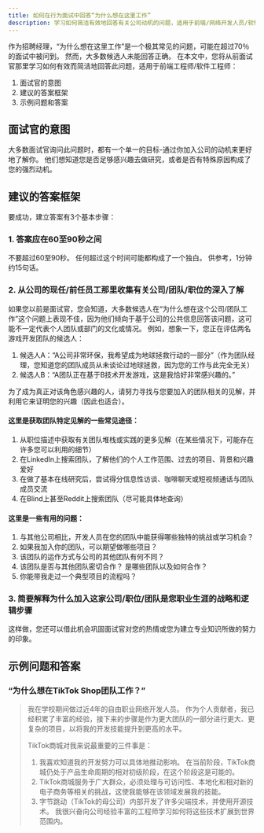 ```yaml
---
title: 如何在行为面试中回答“为什么想在这里工作”
description: 学习如何简洁有效地回答有关公司动机的问题，适用于前端/网络开发人员/软件工程师。 由大型科技公司的前面试官撰写。
---
```


作为招聘经理，“为什么想在这里工作”是一个极其常见的问题，可能在超过70％的面试中被问到。 然而，大多数候选人未能回答正确。 在本文中，您将从前面试官那里学习如何有效而简洁地回答此问题，适用于前端工程师/软件工程师：

1.  面试官的意图
2.  建议的答案框架
3.  示例问题和答案

## 面试官的意图

大多数面试官询问此问题时，都有一个单一的目标-通过你加入公司的动机来更好地了解你。 他们想知道您是否足够感兴趣去做研究，或者是否有特殊原因构成了您的强烈动机。

## 建议的答案框架

要成功，建立答案有3个基本步骤：

### 1.  答案应在60至90秒之间

不要超过60至90秒。 任何超过这个时间可能都构成了一个独白。 供参考，1分钟约15句话。

### 2.  从公司的现任/前任员工那里收集有关公司/团队/职位的深入了解

如果您以前是面试官，您会知道，大多数候选人在“为什么想在这个公司/团队工作”这个问题上表现不佳，因为他们倾向于基于公司的公共信息回答该问题，这可能不一定代表个人团队或部门的文化或情况。 例如，想象一下，您正在评估两名游戏开发团队的候选人：

1.  候选人A：“A公司非常环保，我希望成为地球拯救行动的一部分”（作为团队经理，您知道您的团队成员从未谈论过地球拯救，因为您的工作与此完全无关）
2.  候选人B：“A团队正在基于B技术开发游戏，这是我恰好非常感兴趣的。”

为了成为真正对该角色感兴趣的人，请努力寻找与您要加入的团队相关的见解，并利用它来证明您的兴趣（因此也适合）。

#### 这里是获取团队特定见解的一些常见途径：

1.  从职位描述中获取有关团队堆栈或实践的更多见解（在某些情况下，可能存在许多您可以利用的细节）
2.  在LinkedIn上搜索团队，了解他们的个人工作范围、过去的项目、背景和兴趣爱好
3.  在做了基本在线研究后，尝试得分信息性访谈、咖啡聊天或短视频通话与团队成员交流
4.  在Blind上甚至Reddit上搜索团队（尽可能具体地查询）

#### 这里是一些有用的问题：

1.  与其他公司相比，开发人员在您的团队中能获得哪些独特的挑战或学习机会？
2.  如果我加入你的团队，可以期望做哪些项目？
3.  该团队的运作方式与公司的其他团队有何不同？
4.  该团队是否与其他团队密切合作？ 是哪些团队以及如何合作？
5.  你能带我走过一个典型项目的流程吗？

### 3.  简要解释为什么加入这家公司/职位/团队是您职业生涯的战略和逻辑步骤

这样做，您还可以借此机会巩固面试官对您的热情或您为建立专业知识所做的努力的印象。

## 示例问题和答案

### “为什么想在TikTok Shop团队工作？”

> 我在学校期间做过近4年的自由职业网络开发人员。 作为个人贡献者，我已经积累了丰富的经验，接下来的步骤是作为更大团队的一部分进行更大、更复杂的项目，以将我的开发技能提升到更高的水平。
>
> TikTok商城对我来说最重要的三件事是：
>
> 1.  我喜欢知道我的开发努力可以具体地推动影响。 在当前阶段，TikTok商城仍处于产品生命周期的相对初级阶段，在这个阶段这是可能的。
> 2.  TikTok商城服务于广大群众，必须处理与可访问性、本地化和相对新的电子商务等相关的挑战，这使我能够在该领域发展我的技能。
> 3.  字节跳动（TikTok的母公司）内部开发了许多尖端技术，并使用开源技术。 我很兴奋向公司经验丰富的工程师学习如何将这些技术扩展到世界范围内。
